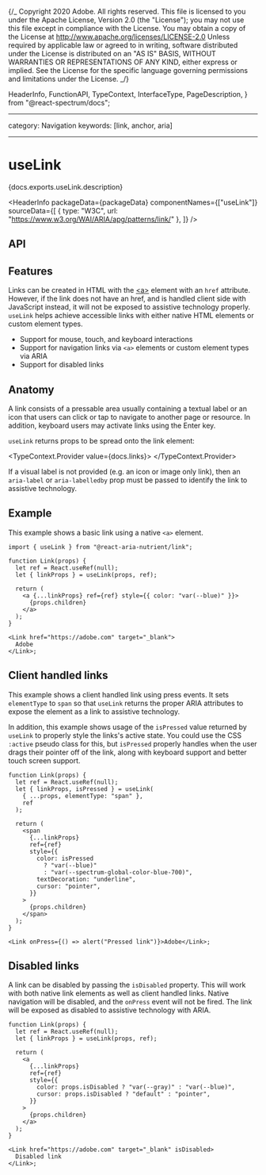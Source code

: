 {/_ Copyright 2020 Adobe. All rights reserved.
This file is licensed to you under the Apache License, Version 2.0 (the "License");
you may not use this file except in compliance with the License. You may obtain a copy
of the License at http://www.apache.org/licenses/LICENSE-2.0
Unless required by applicable law or agreed to in writing, software distributed under
the License is distributed on an "AS IS" BASIS, WITHOUT WARRANTIES OR REPRESENTATIONS
OF ANY KIND, either express or implied. See the License for the specific language
governing permissions and limitations under the License. _/}


  HeaderInfo,
  FunctionAPI,
  TypeContext,
  InterfaceType,
  PageDescription,
} from "@react-spectrum/docs";

---

category: Navigation
keywords: [link, anchor, aria]

---

# useLink

<PageDescription>{docs.exports.useLink.description}</PageDescription>

<HeaderInfo
  packageData={packageData}
  componentNames={["useLink"]}
  sourceData={[
    { type: "W3C", url: "https://www.w3.org/WAI/ARIA/apg/patterns/link/" },
  ]}
/>

## API

<FunctionAPI function={docs.exports.useLink} links={docs.links} />

## Features

Links can be created in HTML with the [&lt;a&gt;](https://developer.mozilla.org/en-US/docs/Web/HTML/Element/a)
element with an `href` attribute. However, if the link does not have an href, and is
handled client side with JavaScript instead, it will not be exposed to assistive technology properly.
`useLink` helps achieve accessible links with either native HTML elements or custom element types.

- Support for mouse, touch, and keyboard interactions
- Support for navigation links via `<a>` elements or custom element types via ARIA
- Support for disabled links

## Anatomy

A link consists of a pressable area usually containing a textual label or an icon
that users can click or tap to navigate to another page or resource. In addition,
keyboard users may activate links using the <Keyboard>Enter</Keyboard> key.

`useLink` returns props to be spread onto the link element:

<TypeContext.Provider value={docs.links}>
  <InterfaceType
    properties={docs.links[docs.exports.useLink.return.id].properties}
  />
</TypeContext.Provider>

If a visual label is not provided (e.g. an icon or image only link), then an `aria-label` or
`aria-labelledby` prop must be passed to identify the link to assistive technology.

## Example

This example shows a basic link using a native `<a>` element.

```tsx example
import { useLink } from "@react-aria-nutrient/link";

function Link(props) {
  let ref = React.useRef(null);
  let { linkProps } = useLink(props, ref);

  return (
    <a {...linkProps} ref={ref} style={{ color: "var(--blue)" }}>
      {props.children}
    </a>
  );
}

<Link href="https://adobe.com" target="_blank">
  Adobe
</Link>;
```

## Client handled links

This example shows a client handled link using press events. It sets `elementType` to `span`
so that `useLink` returns the proper ARIA attributes to expose the element as a link to
assistive technology.

In addition, this example shows usage of the `isPressed` value returned by `useLink` to properly
style the links's active state. You could use the CSS `:active` pseudo class for this, but `isPressed`
properly handles when the user drags their pointer off of the link, along with keyboard support and better
touch screen support.

```tsx example
function Link(props) {
  let ref = React.useRef(null);
  let { linkProps, isPressed } = useLink(
    { ...props, elementType: "span" },
    ref
  );

  return (
    <span
      {...linkProps}
      ref={ref}
      style={{
        color: isPressed
          ? "var(--blue)"
          : "var(--spectrum-global-color-blue-700)",
        textDecoration: "underline",
        cursor: "pointer",
      }}
    >
      {props.children}
    </span>
  );
}

<Link onPress={() => alert("Pressed link")}>Adobe</Link>;
```

## Disabled links

A link can be disabled by passing the `isDisabled` property. This will work with both native
link elements as well as client handled links. Native navigation will be disabled, and the `onPress`
event will not be fired. The link will be exposed as disabled to assistive technology with ARIA.

```tsx example
function Link(props) {
  let ref = React.useRef(null);
  let { linkProps } = useLink(props, ref);

  return (
    <a
      {...linkProps}
      ref={ref}
      style={{
        color: props.isDisabled ? "var(--gray)" : "var(--blue)",
        cursor: props.isDisabled ? "default" : "pointer",
      }}
    >
      {props.children}
    </a>
  );
}

<Link href="https://adobe.com" target="_blank" isDisabled>
  Disabled link
</Link>;
```
